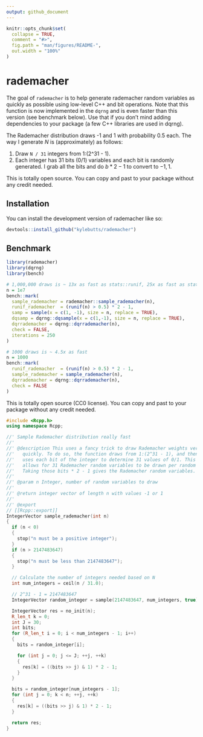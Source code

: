 ```yaml
---
output: github_document
---
```


<!-- README.md is generated from README.Rmd. Please edit that file -->

```r
knitr::opts_chunk$set(
  collapse = TRUE,
  comment = "#>",
  fig.path = "man/figures/README-",
  out.width = "100%"
)
```

# rademacher

<!-- badges: start -->
<!-- badges: end -->

The goal of `rademacher` is to help generate rademacher random variables as quickly as possible using low-level C++ and bit operations. Note that this function is now implemented in the `dqrng` and is even faster than this version (see benchmark below). Use that if you don't mind adding dependencies to your package (a few C++ libraries are used in dqrng).

The Rademacher distribution draws -1 and 1 with probability 0.5 each. The way I generate $N$ is (approximately) as follows: 

1. Draw `N / 31` integers from 1:(2^31 - 1).
2. Each integer has 31 bits (0/1) variables and each bit is randomly generated. I grab all the bits and do $b * 2 - 1$ to convert to $-1, 1$.

This is totally open source. You can copy and past to your package without any credit needed. 

## Installation

You can install the development version of rademacher like so:

``` r
devtools::install_github("kylebutts/rademacher")
```


## Benchmark

```r
library(rademacher)
library(dqrng)
library(bench)

# 1,000,000 draws is ~ 13x as fast as stats::runif, 25x as fast as stats::sample, 3x as fast as dqrng::dqsample
n = 1e7
bench::mark(
  sample_rademacher = rademacher::sample_rademacher(n),
  runif_rademacher  = (runif(n) > 0.5) * 2 - 1,
  samp = sample(x = c(1, -1), size = n, replace = TRUE),
  dqsamp = dqrng::dqsample(x = c(1,-1), size = n, replace = TRUE),
  dqrrademacher = dqrng::dqrrademacher(n),
  check = FALSE, 
  iterations = 250
)

# 1000 draws is ~ 4.5x as fast
n = 1000
bench::mark(
  runif_rademacher  = (runif(n) > 0.5) * 2 - 1,
  sample_rademacher = sample_rademacher(n),
  dqrrademacher = dqrng::dqrrademacher(n),
  check = FALSE
)
```

This is totally open source (CC0 license). You can copy and past to your package without any credit needed. 

``` cpp
#include <Rcpp.h>
using namespace Rcpp;

//' Sample Rademacher distribution really fast
//'
//' @description This uses a fancy trick to draw Rademacher weights very
//'   quickly. To do so, the function draws from 1:(2^31 - 1), and then
//'   uses each bit of the integer to determine 31 values of 0/1. This
//'   allows for 31 Rademacher random variables to be drawn per random draw.
//'   Taking those bits * 2 - 1 gives the Rademacher random variables.
//'
//' @param n Integer, number of random variables to draw
//'
//' @return integer vector of length n with values -1 or 1
//'
//' @export
// [[Rcpp::export]]
IntegerVector sample_rademacher(int n)
{
  if (n < 0)
  {
    stop("n must be a positive integer");
  }
  if (n > 2147483647)
  {
    stop("n must be less than 2147483647");
  }

  // Calculate the number of integers needed based on N
  int num_integers = ceil(n / 31.0);

  // 2^31 - 1 = 2147483647
  IntegerVector random_integer = sample(2147483647, num_integers, true);

  IntegerVector res = no_init(n);
  R_len_t k = 0;
  int J = 30;
  int bits;
  for (R_len_t i = 0; i < num_integers - 1; i++)
  {
    bits = random_integer[i];

    for (int j = 0; j <= J; ++j, ++k)
    {
      res[k] = ((bits >> j) & 1) * 2 - 1;
    }
  }

  bits = random_integer[num_integers - 1];
  for (int j = 0; k < n; ++j, ++k)
  {
    res[k] = ((bits >> j) & 1) * 2 - 1;
  }

  return res;
}
```

